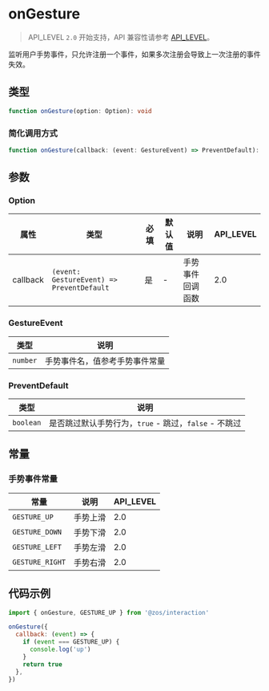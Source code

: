 # onGesture

> API_LEVEL `2.0` 开始支持，API 兼容性请参考 [API_LEVEL](../../../../guides/framework/device/compatibility.md)。

监听用户手势事件，只允许注册一个事件，如果多次注册会导致上一次注册的事件失效。

## 类型

```ts
function onGesture(option: Option): void
```

### 简化调用方式

```ts
function onGesture(callback: (event: GestureEvent) => PreventDefault): void
```

## 参数

### Option

| 属性     | 类型                                                     | 必填 | 默认值 | 说明             | API_LEVEL |
| -------- | -------------------------------------------------------- | ---- | ------ | ---------------- | --------- |
| callback | <code>(event: GestureEvent) =&#62; PreventDefault</code> | 是   | -      | 手势事件回调函数 | 2.0       |

### GestureEvent

| 类型                | 说明                           |
| ------------------- | ------------------------------ |
| <code>number</code> | 手势事件名，值参考手势事件常量 |

### PreventDefault

| 类型                 | 说明                                                  |
| -------------------- | ----------------------------------------------------- |
| <code>boolean</code> | 是否跳过默认手势行为，`true` - 跳过，`false` - 不跳过 |

## 常量

### 手势事件常量

| 常量            | 说明     | API_LEVEL |
| --------------- | -------- | --------- |
| `GESTURE_UP`    | 手势上滑 | 2.0       |
| `GESTURE_DOWN`  | 手势下滑 | 2.0       |
| `GESTURE_LEFT`  | 手势左滑 | 2.0       |
| `GESTURE_RIGHT` | 手势右滑 | 2.0       |

## 代码示例

```js
import { onGesture, GESTURE_UP } from '@zos/interaction'

onGesture({
  callback: (event) => {
    if (event === GESTURE_UP) {
      console.log('up')
    }
    return true
  },
})
```
